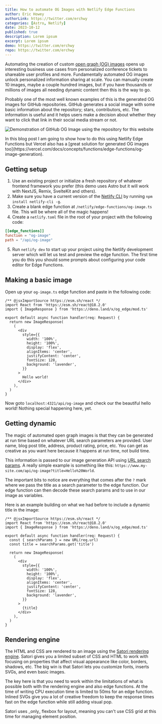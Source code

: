 ```yaml
---
title: How to automate OG Images with Netlify Edge Functions
author: Eric Howey
authorLink: https://twitter.com/erchwy
categories: [Astro, Netlify]
date: 2023-10-12
published: true
description: Lorem ipsum
excerpt: Lorem ipsum
demo: https://twitter.com/erchwy
repo: https://twitter.com/erchwy
---
```



Automating the creation of custom [open graph (OG) images](https://ogp.me/) opens up interesting business use cases from personalized conference tickets to shareable user profiles and more. Fundamentally automated OG images unlock personalized information sharing at scale. You can manually create 10 images, maybe a couple hundred images, but if you have thousands or millions of images all needing dynamic content then this is the way to go.

Probably one of the most well known examples of this is the generated OG images for GitHub repositories. GitHub generates a social image with some basic information about the repository; stars, contributors, etc. The information is useful and it helps users make a decision about whether they want to click that link in their social media stream or not.

![Demonstration of GitHub OG Image using the repository for this website](/images/github-twitter-og.png)

<BlogQuoteInfo>
  In this blog post I am going to show how to do this using Netlify Edge
  Functions but Vercel also has a [great solution for generated OG images
  too](https://vercel.com/docs/concepts/functions/edge-functions/og-image-generation).
</BlogQuoteInfo>

## Getting setup

1. Use an existing project or initialize a fresh repository of whatever frontend framework you prefer (this demo uses Astro but it will work with NextJS, Remix, SvelteKit and others).
2. Make sure you have a current version of the [Netlify CLI](https://docs.netlify.com/cli/get-started/) by running `npm install netlify-cli -g`.
3. Create a blank edge function at `/netlify/edge-functions/og-image.ts` file. This will be where all of the magic happens!
4. Create a `netlify.toml` file in the root of your project with the following code:

```toml title="netlify.toml"
[[edge_functions]]
function = "og-image"
path = "/api/og-image"
```

5. Run `netlify dev` to start up your project using the Netlify development server which will let us test and preview the edge function. The first time you do this you should some prompts about configuring your code editor for Edge Functions.

## Making a basic image

Open up your `og-image.ts` edge function and paste in the following code:

```tsx title="og-image.ts"
/** @jsxImportSource https://esm.sh/react */
import React from 'https://esm.sh/react@18.2.0'
import { ImageResponse } from 'https://deno.land/x/og_edge/mod.ts'

export default async function handler(req: Request) {
  return new ImageResponse(
    (
      <div
        style={{
          width: '100%',
          height: '100%',
          display: 'flex',
          alignItems: 'center',
          justifyContent: 'center',
          fontSize: 128,
          background: 'lavender',
        }}
      >
        Hello world!
      </div>
    ),
  )
}
```

Now goto `localhost:4321/api/og-image` and check our the beautiful hello world! Nothing special happening here, yet.

## Getting dynamic

The magic of automated open graph images is that they can be generated at run time based on whatever URL search parameters are provided. User name, blog post title, address, product rating, price, etc. You can get as creative as you want here because it happens at run time, not build time.

This information is passed to our image generation API using [URL search params](https://developer.mozilla.org/en-US/docs/Web/API/URLSearchParams). A really simple example is something like this: `https://www.my-site.com/api/og-image?title=Hello%20World`.

The important bits to notice are everything that comes after the `?` mark where we pass the title as a search parameter to the edge function. Our edge function can then decode these search params and to use in our image as variables.

Here is an example building on what we had before to include a dynamic title in the image:

```tsx title="og-image.ts" {6-7, 22}
/** @jsxImportSource https://esm.sh/react */
import React from 'https://esm.sh/react@18.2.0'
import { ImageResponse } from 'https://deno.land/x/og_edge/mod.ts'

export default async function handler(req: Request) {
  const { searchParams } = new URL(req.url)
  const title = searchParams.get('title')

  return new ImageResponse(
    (
      <div
        style={{
          width: '100%',
          height: '100%',
          display: 'flex',
          alignItems: 'center',
          justifyContent: 'center',
          fontSize: 128,
          background: 'lavender',
        }}
      >
        {title}
      </div>
    ),
  )
}
```

## Rendering engine

The HTML and CSS are rendered to an image using the [Satori rendering engine](https://github.com/vercel/satori). Satori gives you a limited subset of CSS and HTML to work with focusing on properties that affect visual appearance like color, borders, shadows, etc. The big win is that Satori lets you customize fonts, inserts SVGs, and even basic images.

The key here is that you need to work within the limitations of what is possible both with the rendering engine and also edge functions. At the time of writing CPU execution time is limited to 50ms for an edge function. Inlined SVGs give you a lot of creative freedom to keep the response times fast on the edge function while still adding visual pop.

<BlogQuoteInfo>
  Satori uses _only_ flexbox for layout, meaning you can't use CSS grid at this
  time for managing element position.
</BlogQuoteInfo>

